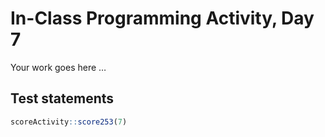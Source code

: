 # In-Class Programming Activity, Day 7

Your work goes here ...



## Test statements

```r
scoreActivity::score253(7)
```